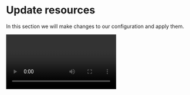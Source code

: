# Update resources

<Intro>In this section we will make changes to our configuration and apply them.</Intro>

<Video id="oc4RspW7Ijw"/>

Infrastructure is continuously evolving, and Terraform helps you manage that change. 
As you change Terraform configurations, Terraform builds an execution plan that only modifies what is necessary to reach your desired state.

When doing a `terraform plan`, Terraform will tell you the changes it plans to make.
The prefix `-/+` means that Terraform will destroy and recreate the resource, rather than updating it in-place. 
Terraform can update some attributes in-place (indicated with the `~` prefix), but changing others requires recreating resources. 
Terraform handles these details for you, and the execution plan displays what Terraform will do.

Additionally, the execution plan shows which changes force Terraform to replace a resource. 
Using this information, you can adjust your changes to to avoid destructive updates if necessary.

In this case we will be updating the configuration in `docker.tf` and change the version of vault to a newer one.
Because the `docker_container` resources uses a reference to the `docker_image`, both resources will be updated when applying the changes.

After changing the configuration, you can run terraform apply to see how Terraform will apply this change to the existing resources.

We can validate that the changes have been properly applied by executing `docker ps` and checking the currently running version of the vault container.

<Task id="update_resources">
  Change the version of the `vault` image from `1.12.6` to `1.12.7` in `docker.tf` and apply the changes.
</Task>